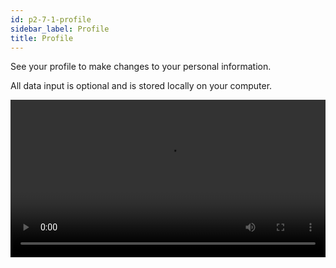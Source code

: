```yaml
---
id: p2-7-1-profile
sidebar_label: Profile
title: Profile
---
```


See your profile to make changes to your personal information.

All data input is optional and is stored locally on your computer.

<video controls src="/AutographaV2-1-0/profile.mov" width="100%" type="video/mov"/>
